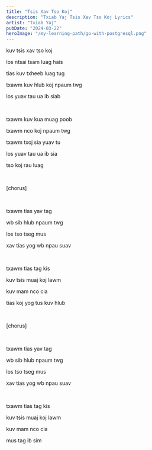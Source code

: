 ```yaml
---
title: "Tsis Xav Tso Koj"
description: "Txiab Yaj Tsis Xav Tso Koj Lyrics"
artist: "Txiab Yaj"
pubDate: "2024-03-22"
heroImage: "/my-learning-path/go-with-postgresql.png"
---
```


kuv tsis xav tso koj

los ntsai tsam luag hais

tias kuv txheeb luag tug

txawm kuv hlub koj npaum twg

los yuav tau ua ib siab

<br />

txawm kuv kua muag poob

txawm nco koj npaum twg

txawm txoj sia yuav tu

los yuav tau ua ib sia

tso koj rau luag

<br />

[chorus]

<br />

txawm tias yav tag

wb sib hlub npaum twg

los tso tseg mus

xav tias yog wb npau suav

<br />

txawm tias tag kis

kuv tsis muaj koj lawm

kuv mam nco cia

tias koj yog tus kuv hlub

<br />

[chorus]

<br />

txawm tias yav tag

wb sib hlub npaum twg

los tso tseg mus

xav tias yog wb npau suav

<br />

txawm tias tag kis

kuv tsis muaj koj lawm

kuv mam nco cia

mus tag ib sim
